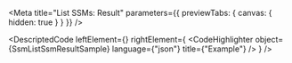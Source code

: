 
<Meta title="List SSMs: Result" parameters={{ previewTabs: { canvas: { hidden: true } } }} />

<DescriptedCode
  leftElement={<SsmListSsmResultDesc />}
  rightElement={
    <CodeHighlighter
      object={SsmListSsmResultSample}
      language={"json"}
      title={"Example"}
    />
  }
/>
